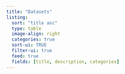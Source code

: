 ```yaml
---
title: "Datasets"
listing:
  sort: "title asc"
  type: table
  image-align: right
  categories: true
  sort-ui: TRUE
  filter-ui: true
  feed: true  
  fields: [title, description, categories]
---
```

